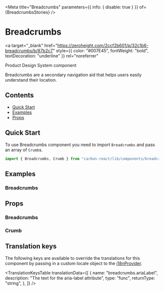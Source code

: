 

<Meta
  title="Breadcrumbs"
  parameters={{ info: { disable: true } }}
  of={BreadcrumbsStories}
/>

# Breadcrumbs

<a
  target="_blank"
  href="https://zeroheight.com/2ccf2b601/p/32c1b6-breadcrumbs/b/87b2c7"
  style={{ color: "#007E45", fontWeight: "bold", textDecoration: "underline" }}
  rel="noreferrer"
>
  Product Design System component
</a>

Breadcrumbs are a secondary navigation aid that helps users easily understand their location.

## Contents

- [Quick Start](#quick-start)
- [Examples](#examples)
- [Props](#props)

## Quick Start

To use Breadcrumbs component you need to import `Breadcrumbs` and pass an array of `Crumb`s.

```javascript
import { Breadcrumbs, Crumb } from "carbon-react/lib/components/breadcrumbs";
```

## Examples

### Breadcrumbs

<Canvas name="default" of={BreadcrumbsStories.Default} />

## Props

### Breadcrumbs

<ArgTypes of={BreadcrumbsStories} />

### Crumb

<ArgTypes of={CrumbStories} />

## Translation keys

The following keys are available to override the translations for this component by passing in a custom locale object to the
[i18nProvider](https://carbon.sage.com/?path=/story/documentation-i18n--page).

<TranslationKeysTable
  translationData={[
    {
      name: "breadcrumbs.ariaLabel",
      description: "The text for the aria-label attribute",
      type: "func",
      returnType: "string",
    },
  ]}
/>
